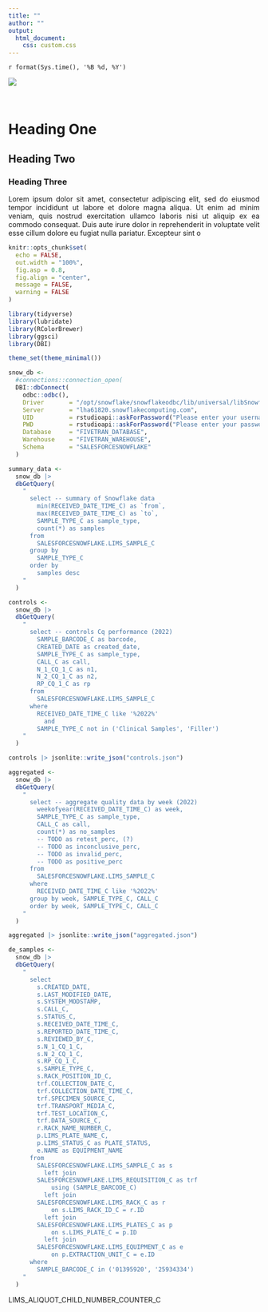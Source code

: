 ```yaml
---
title: ""
author: ""
output:
  html_document:
    css: custom.css
---
```


`r format(Sys.time(), '%B %d, %Y')`

![](./snowflake.png)

<style>
body {text-align: justify}
</style>

<br>

# Heading One

## Heading Two

### Heading Three

Lorem ipsum dolor sit amet, consectetur adipiscing elit, sed do eiusmod tempor incididunt ut labore et dolore magna aliqua. Ut enim ad minim veniam, quis nostrud exercitation ullamco laboris nisi ut aliquip ex ea commodo consequat. Duis aute irure dolor in reprehenderit in voluptate velit esse cillum dolore eu fugiat nulla pariatur. Excepteur sint o

```r

knitr::opts_chunk$set(
  echo = FALSE,
  out.width = "100%",
  fig.asp = 0.8,
  fig.align = "center",
  message = FALSE,
  warning = FALSE
)

library(tidyverse)
library(lubridate)
library(RColorBrewer)
library(ggsci)
library(DBI)

theme_set(theme_minimal())

```

```r

snow_db <-
  #connections::connection_open(
  DBI::dbConnect(
    odbc::odbc(),
    Driver       = "/opt/snowflake/snowflakeodbc/lib/universal/libSnowflake.dylib",
    Server       = "lha61820.snowflakecomputing.com",
    UID          = rstudioapi::askForPassword("Please enter your username"),
    PWD          = rstudioapi::askForPassword("Please enter your password"),
    Database     = "FIVETRAN_DATABASE",
    Warehouse    = "FIVETRAN_WAREHOUSE",
    Schema       = "SALESFORCESNOWFLAKE"
  )

```

```r

summary_data <- 
  snow_db |> 
  dbGetQuery(
    "
      select -- summary of Snowflake data
        min(RECEIVED_DATE_TIME_C) as `from`,
        max(RECEIVED_DATE_TIME_C) as `to`,
        SAMPLE_TYPE_C as sample_type,
        count(*) as samples
      from
        SALESFORCESNOWFLAKE.LIMS_SAMPLE_C
      group by
        SAMPLE_TYPE_C
      order by
        samples desc
    "
  )

controls <-
  snow_db |> 
  dbGetQuery(
    "
      select -- controls Cq performance (2022)
        SAMPLE_BARCODE_C as barcode,
        CREATED_DATE as created_date,
        SAMPLE_TYPE_C as sample_type,
        CALL_C as call,
        N_1_CQ_1_C as n1,
        N_2_CQ_1_C as n2,
        RP_CQ_1_C as rp
      from
        SALESFORCESNOWFLAKE.LIMS_SAMPLE_C
      where
        RECEIVED_DATE_TIME_C like '%2022%'
          and
        SAMPLE_TYPE_C not in ('Clinical Samples', 'Filler')  
    "
  )

controls |> jsonlite::write_json("controls.json")

aggregated <- 
  snow_db |> 
  dbGetQuery(
    "
      select -- aggregate quality data by week (2022)
        weekofyear(RECEIVED_DATE_TIME_C) as week,
        SAMPLE_TYPE_C as sample_type,
        CALL_C as call,
        count(*) as no_samples
        -- TODO as retest_perc, (?)
        -- TODO as inconclusive_perc,
        -- TODO as invalid_perc,
        -- TODO as positive_perc
      from
        SALESFORCESNOWFLAKE.LIMS_SAMPLE_C
      where
        RECEIVED_DATE_TIME_C like '%2022%'
      group by week, SAMPLE_TYPE_C, CALL_C
      order by week, SAMPLE_TYPE_C, CALL_C 
    "
  )

aggregated |> jsonlite::write_json("aggregated.json")

```

```r
de_samples <- 
  snow_db |> 
  dbGetQuery(
    "
      select
        s.CREATED_DATE,
        s.LAST_MODIFIED_DATE,
        s.SYSTEM_MODSTAMP,
        s.CALL_C,
        s.STATUS_C,
        s.RECEIVED_DATE_TIME_C,
        s.REPORTED_DATE_TIME_C,
        s.REVIEWED_BY_C,
        s.N_1_CQ_1_C,
        s.N_2_CQ_1_C,
        s.RP_CQ_1_C,
        s.SAMPLE_TYPE_C,
        s.RACK_POSITION_ID_C,
        trf.COLLECTION_DATE_C,
        trf.COLLECTION_DATE_TIME_C,
        trf.SPECIMEN_SOURCE_C,
        trf.TRANSPORT_MEDIA_C,
        trf.TEST_LOCATION_C,
        trf.DATA_SOURCE_C,
        r.RACK_NAME_NUMBER_C,
        p.LIMS_PLATE_NAME_C,
        p.LIMS_STATUS_C as PLATE_STATUS,
        e.NAME as EQUIPMENT_NAME
      from
        SALESFORCESNOWFLAKE.LIMS_SAMPLE_C as s
          left join
        SALESFORCESNOWFLAKE.LIMS_REQUISITION_C as trf
            using (SAMPLE_BARCODE_C)
          left join
        SALESFORCESNOWFLAKE.LIMS_RACK_C as r
            on s.LIMS_RACK_ID_C = r.ID
          left join
        SALESFORCESNOWFLAKE.LIMS_PLATES_C as p
            on s.LIMS_PLATE_C = p.ID
          left join
        SALESFORCESNOWFLAKE.LIMS_EQUIPMENT_C as e
            on p.EXTRACTION_UNIT_C = e.ID
      where
        SAMPLE_BARCODE_C in ('01395920', '25934334')
    "
  )
```

LIMS_ALIQUOT_CHILD_NUMBER_COUNTER_C